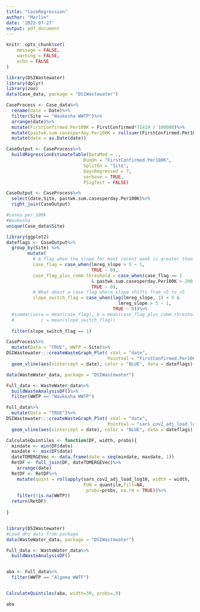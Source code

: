 ```yaml
---
title: "CaseRegression"
author: "Marlin"
date: '2022-07-27'
output: pdf_document
---
```



```r
knitr::opts_chunk$set(
	message = FALSE,
	warning = FALSE,
	echo = FALSE
)
```


```r
library(DSIWastewater)
library(dplyr)
library(zoo)
data(Case_data, package = "DSIWastewater")

CaseProcess <- Case_data%>%
  rename(date = Date)%>%
  filter(Site == "Waukesha WWTP")%>%
  arrange(date)%>%
  mutate(FirstConfirmed.Per100K = FirstConfirmed*72419 / 100000)%>%
  mutate(pastwk.sum.casesperday.Per100K = rollsumr(FirstConfirmed.Per100K, 7, fill=NA))%>%
  mutate(date = as.Date(date))

CaseOutput <- CaseProcess%>%
  buildRegressionEstimateTable(DataMod = .,
                             RunOn = "FirstConfirmed.Per100K",
                             SplitOn = "Site",
                             DaysRegressed = 7,
                             verbose = TRUE,
                             PSigTest = FALSE)

CaseOutput <- CaseProcess%>%
  select(date,Site, pastwk.sum.casesperday.Per100K)%>%
  right_join(CaseOutput)

#cases_per_100k
#Waukesha
unique(Case_data$Site)
```

```r
library(ggplot2)
dateflags <- CaseOutput%>%
  group_by(Site) %>%
        mutate(
          # A flag when the slope for most recent week is greater than 5/100k/day
          case_flag = case_when(lmreg_slope > 5 ~ 1,
                                TRUE ~ 0),
          case_flag_plus_comm.threshold = case_when(case_flag == 1 
                                & pastwk.sum.casesperday.Per100K > 200 ~ 1,
                                TRUE ~ 0),
          # What about a case flag where slope shifts from <5 to >5
          slope_switch_flag = case_when(lag(lmreg_slope, 1) < 5 & 
                                          lmreg_slope > 5 ~ 1,
                                        TRUE ~ 0))%>%
  #summarise(a = mean(case_flag), b = mean(case_flag_plus_comm.threshold),
  #          c = mean(slope_switch_flag))
  
  filter(slope_switch_flag == 1)

CaseProcess%>%
  mutate(Data = "TRUE", WWTP = Site)%>%
DSIWastewater:::createWasteGraph_Plot( xVal = "date",
                                      PointVal = "FirstConfirmed.Per100K")+
  geom_vline(aes(xintercept = date), color = "BLUE", data = dateflags)
```

```r
data(WasteWater_data, package = "DSIWastewater")

Full_data <- WasteWater_data%>%
  buildWasteAnalysisDF()%>%
  filter(WWTP == "Waukesha WWTP")

Full_data%>%
  mutate(Data = "TRUE")%>%
DSIWastewater:::createWasteGraph_Plot( xVal = "date",
                                      PointVal = "sars_cov2_adj_load_log10")+
  geom_vline(aes(xintercept = date), color = "BLUE", data = dateflags)
```


```r
CalculateQuintiles <- function(DF, width, probs){
  mindate <- min(DF$date)
  maxdate <- max(DF$date)
  dateTOMERGEVec <- data.frame(date = seq(mindate, maxdate, 1))
  RetDF <- full_join(DF, dateTOMERGEVec)%>%
    arrange(date)
  RetDF <- RetDF%>%
    mutate(quint = rollapply(sars_cov2_adj_load_log10, width = width,
                             FUN = quantile,fill=NA,
                              probs=probs, na.rm = TRUE))%>%
    filter(!is.na(WWTP))
  return(RetDF)
  
}


library(DSIWastewater)
#Load dhs data from package
data(WasteWater_data, package = "DSIWastewater")

Full_data <- WasteWater_data%>%
  buildWasteAnalysisDF()


aba <- Full_data%>%
  filter(WWTP == "Algoma WWTF")


CalculateQuintiles(aba, width=30, probs=.9)

aba
  
```


